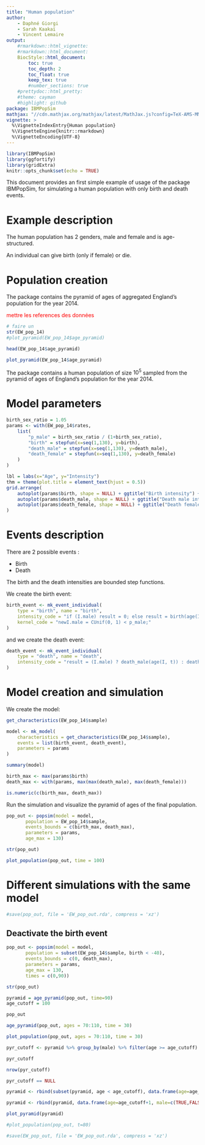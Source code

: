 ```yaml
---
title: "Human population"
author:
    - Daphné Giorgi
    - Sarah Kaakaï
    - Vincent Lemaire
output:
    #rmarkdown::html_vignette:
    #rmarkdown::html_document:
    BiocStyle::html_document:
        toc: true
        toc_depth: 2
        toc_float: true
        keep_tex: true
        #number_sections: true
    #prettydoc::html_pretty:
    #theme: cayman
    #highlight: github
package: IBMPopSim
mathjax: "//cdn.mathjax.org/mathjax/latest/MathJax.js?config=TeX-AMS-MML_HTMLorMML"
vignette: >
  %\VignetteIndexEntry{Human population}
  %\VignetteEngine{knitr::rmarkdown}
  %\VignetteEncoding{UTF-8}
---
```


```r
library(IBMPopSim)
library(ggfortify)
library(gridExtra)
knitr::opts_chunk$set(echo = TRUE)
```

This document provides an first simple example of usage of the package IBMPopSim, for simulating a human population with only birth and death events.

# Example description
The human population has 2 genders, male and female and is age-structured.

An individual can give birth (only if female) or die.

# Population creation

The package contains the pyramid of ages of aggregated England's population for the year 2014. <p style = "color:red"> mettre les references des données</p>

```r
# faire un
str(EW_pop_14)
#plot_pyramid(EW_pop_14$age_pyramid)
```

```r
head(EW_pop_14$age_pyramid)
```

```r
plot_pyramid(EW_pop_14$age_pyramid)
```

The package contains a human population of size $10^5$ sampled from the pyramid of ages of England's population for the year 2014.



# Model parameters

```r
birth_sex_ratio = 1.05
params <- with(EW_pop_14$rates,
    list(
        "p_male" = birth_sex_ratio / (1+birth_sex_ratio),
        "birth" = stepfun(x=seq(1,130), y=birth),
        "death_male" = stepfun(x=seq(1,130), y=death_male),
        "death_female" = stepfun(x=seq(1,130), y=death_female)
    )
)
```

```r
lbl = labs(x="Age", y="Intensity")
thm = theme(plot.title = element_text(hjust = 0.5))
grid.arrange(
    autoplot(params$birth, shape = NULL) + ggtitle("Birth intensity") + lbl + thm,
    autoplot(params$death_male, shape = NULL) + ggtitle("Death male intensity") + lbl + thm,
    autoplot(params$death_female, shape = NULL) + ggtitle("Death female intensity") + lbl + thm
)
```

# Events description
There are 2 possible events :

- Birth
- Death

The birth and the death intensities are bounded step functions.


We create the birth event:
```r
birth_event <- mk_event_individual(
    type = "birth", name = "birth",
    intensity_code = "if (I.male) result = 0; else result = birth(age(I, t));",
    kernel_code = "newI.male = CUnif(0, 1) < p_male;"
)
```

and we create the death event:
```r
death_event <- mk_event_individual(
    type = "death", name = "death",
    intensity_code = "result = (I.male) ? death_male(age(I, t)) : death_female(age(I, t));"
)
```

# Model creation and simulation


We create the model:
```r
get_characteristics(EW_pop_14$sample)
```

```r
model <- mk_model(
    characteristics = get_characteristics(EW_pop_14$sample),
    events = list(birth_event, death_event),
    parameters = params
)

summary(model)
```

```r
birth_max <- max(params$birth)
death_max <- with(params, max(max(death_male), max(death_female)))
```

```r
is.numeric(c(birth_max, death_max))
```

Run the simulation and visualize the pyramid of ages of the final population.

```r
pop_out <- popsim(model = model,
       population = EW_pop_14$sample,
       events_bounds = c(birth_max, death_max),
       parameters = params,
       age_max = 130)
```

```r
str(pop_out)
```

```r
plot_population(pop_out, time = 100)
```

# Different simulations with the same model

```r
#save(pop_out, file = 'EW_pop_out.rda', compress = 'xz')
```

## Deactivate the birth event

```r
pop_out <- popsim(model = model,
       population = subset(EW_pop_14$sample, birth < -40),
       events_bounds = c(0, death_max),
       parameters = params,
       age_max = 130,
       times = c(0,90))
```

```r
str(pop_out)
```

```r
pyramid = age_pyramid(pop_out, time=90)
age_cutoff = 100
```

```r
pop_out 
```

```r
age_pyramid(pop_out, ages = 70:110, time = 30)
```

```r
plot_population(pop_out, ages = 70:110, time = 30)
```

```r
pyr_cutoff <- pyramid %>% group_by(male) %>% filter(age >= age_cutoff) %>% summarise(value = sum(value))

```

```r
pyr_cutoff
```

```r
nrow(pyr_cutoff)
```

```r
pyr_cutoff == NULL
```

```r
pyramid <- rbind(subset(pyramid, age < age_cutoff), data.frame(age=age_cutoff, pyr_cutoff))

```

```r
pyramid <- rbind(pyramid, data.frame(age=age_cutoff+1, male=c(TRUE,FALSE), value=0))

```

```r
plot_pyramid(pyramid)
```

```r
#plot_population(pop_out, t=80)
```

```r
#save(EW_pop_out, file = 'EW_pop_out.rda', compress = 'xz')
```

```r

```
